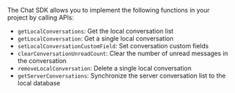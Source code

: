 <PlatformWrapper platform="web">

The Chat SDK allows you to implement the following functions in your project by calling APIs:

- `getLocalConversations`: Get the local conversation list
- `getLocalConversation`: Get a single local conversation
- `setLocalConversationCustomField`: Set conversation custom fields
- `clearConversationUnreadCount`: Clear the number of unread messages in the conversation
- `removeLocalConversation`: Delete a single local conversation
- `getServerConversations`: Synchronize the server conversation list to the local database

</PlatformWrapper>